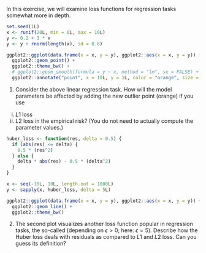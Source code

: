 In this exercise, we will examine loss functions for regression tasks 
somewhat more in depth.

```r
set.seed(1L)
x <- runif(20L, min = 0L, max = 10L)
y <- 0.2 + 3 * x
y <- y + rnorm(length(x), sd = 0.8)

ggplot2::ggplot(data.frame(x = x, y = y), ggplot2::aes(x = x, y = y)) +
  ggplot2::geom_point() + 
  ggplot2::theme_bw() + 
  # ggplot2::geom_smooth(formula = y ~ x, method = "lm", se = FALSE) +
  ggplot2::annotate("point", x = 10L, y = 1L, color = "orange", size = 2)
```

(@) Consider the above linear regression task. How will the model 
  parameters be affected by adding the new outlier point (orange) if you use
  i. $L1$ loss
  i. $L2$ loss
  in the empirical risk? (You do not need to actually compute the 
  parameter values.)

```r
huber_loss <- function(res, delta = 0.5) {
  if (abs(res) <= delta) {
    0.5 * (res^2)
  } else {
    delta * abs(res) - 0.5 * (delta^2)
  }
}

x <- seq(-10L, 10L, length.out = 1000L)
y <- sapply(x, huber_loss, delta = 5L)

ggplot2::ggplot(data.frame(x = x, y = y), ggplot2::aes(x = x, y = y)) +
  ggplot2::geom_line() + 
  ggplot2::theme_bw()
```

(@) The second plot visualizes another loss function popular in 
  regression tasks, the so-called \textit{Huber loss} (depending on 
  $\epsilon > 0$; here: $\epsilon = 5$). 
  Describe how the Huber loss deals with residuals as compared to $L1$ and $L2$ 
  loss.
  Can you guess its definition? 
